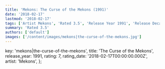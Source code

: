 ```yaml
---
title: 'Mekons: The Curse of the Mekons (1991)'
date: '2018-02-17'
lastmod: '2018-02-17'
tags: ['Artist Mekons', 'Rated 3.5', 'Release Year 1991', 'Release Decade 1990']
summary: 'Rated 3.5'
authors: ['default']
images: ['/content/images/mekons|the-curse-of-the-mekons.jpg']
---
```


  key: 'mekons|the-curse-of-the-mekons',
  title: 'The Curse of the Mekons',
  release_year: 1991,
  rating: 7,
  rating_date: '2018-02-17T00:00:00.000Z',
  artist: 'Mekons',
};

<MusicRating data={data} />
